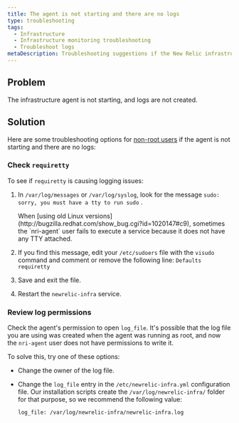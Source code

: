 ```yaml
---
title: The agent is not starting and there are no logs
type: troubleshooting
tags:
  - Infrastructure
  - Infrastructure monitoring troubleshooting
  - Troubleshoot logs
metaDescription: Troubleshooting suggestions if the New Relic infrastructure agent is not starting and there are no logs
---
```


## Problem

The infrastructure agent is not starting, and logs are not created.

## Solution

Here are some troubleshooting options for [non-root users](/docs/infrastructure/install-configure-infrastructure/linux-installation/linux-agent-running-modes) if the <InlinePopover type="infrastructure" /> agent is not starting and there are no logs:

### Check `requiretty`

To see if `requiretty` is causing logging issues:

1. In `/var/log/messages` or `/var/log/syslog`, look for the message `sudo: sorry, you must have a tty to run sudo` .

   <Callout variant="important">
     When [using old Linux versions](http://bugzilla.redhat.com/show_bug.cgi?id=1020147#c9), sometimes the `nri-agent` user fails to execute a service because it does not have any TTY attached.
   </Callout>
2. If you find this message, edit your `/etc/sudoers` file with the `visudo` command and comment or remove the following line: `Defaults requiretty`
3. Save and exit the file.
4. Restart the `newrelic-infra` service.

### Review log permissions

Check the agent's permission to open `log_file`. It's possible that the log file you are using was created when the agent was running as root, and now the `nri-agent` user does not have permissions to write it.

To solve this, try one of these options:

* Change the owner of the log file.
* Change the `log_file` entry in the `/etc/newrelic-infra.yml` configuration file. Our installation scripts create the `/var/log/newrelic-infra/` folder for that purpose, so we recommend the following value:

  ```
  log_file: /var/log/newrelic-infra/newrelic-infra.log
  ```
